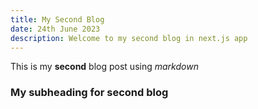 ---
title: My Second Blog
date: 24th June 2023
description: Welcome to my second blog in next.js app
---
This is my **second** blog post using *markdown*

### My subheading for second blog

